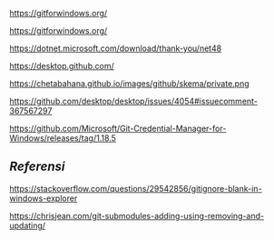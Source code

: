 https://gitforwindows.org/


[[<img src=https://user-images.githubusercontent.com/36441664/59185882-c0105b80-8b9b-11e9-8154-2646276f2535.png>|https://gitforwindows.org/]]

https://dotnet.microsoft.com/download/thank-you/net48

https://desktop.github.com/

[[<img src=https://chetabahana.github.io/images/github/skema/private.png>|https://chetabahana.github.io/images/github/skema/private.png]]

https://github.com/desktop/desktop/issues/4054#issuecomment-367567297

https://github.com/Microsoft/Git-Credential-Manager-for-Windows/releases/tag/1.18.5

==''Referensi''==
https://stackoverflow.com/questions/29542856/gitignore-blank-in-windows-explorer

https://chrisjean.com/git-submodules-adding-using-removing-and-updating/